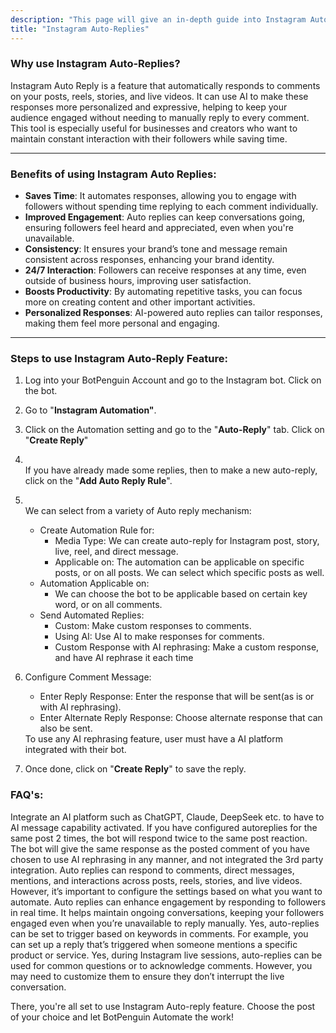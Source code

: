 ```yaml
---
description: "This page will give an in-depth guide into Instagram Auto Replies, and he methodology of configuring them."
title: "Instagram Auto-Replies"
---
```


### **Why use Instagram Auto-Replies?**

Instagram Auto Reply is a feature that automatically responds to comments on your posts, reels, stories, and live videos. It can use AI to make these responses more personalized and expressive, helping to keep your audience engaged without needing to manually reply to every comment. This tool is especially useful for businesses and creators who want to maintain constant interaction with their followers while saving time.

---

### **Benefits of using Instagram Auto Replies:**

- **Saves Time**: It automates responses, allowing you to engage with followers without spending time replying to each comment individually.
- **Improved Engagement**: Auto replies can keep conversations going, ensuring followers feel heard and appreciated, even when you're unavailable.
- **Consistency**: It ensures your brand’s tone and message remain consistent across responses, enhancing your brand identity.
- **24/7 Interaction**: Followers can receive responses at any time, even outside of business hours, improving user satisfaction.
- **Boosts Productivity**: By automating repetitive tasks, you can focus more on creating content and other important activities.
- **Personalized Responses**: AI-powered auto replies can tailor responses, making them feel more personal and engaging.

---

### **Steps to use Instagram Auto-Reply Feature:**

1. Log into your BotPenguin Account and go to the Instagram bot. Click on the bot.
2. Go to "**Instagram Automation"**.
3. Click on the Automation setting and go to the "**Auto-Reply**" tab. Click on "**Create Reply**"
4. \
   If you have already made some replies, then to make a new auto-reply, click on the "**Add Auto Reply Rule**".
5. \
   We can select from a variety of Auto reply mechanism:
   - Create Automation Rule for:
     - Media Type: We can create auto-reply for Instagram post, story, live, reel, and direct message.
     - Applicable on: The automation can be applicable on specific posts, or on all posts. We can select which specific posts as well.
   - Automation Applicable on:
     - We can choose the bot to be applicable based on certain key word, or on all comments.
   - Send Automated Replies:
     - Custom: Make custom responses to comments.
     - Using AI: Use AI to make responses for comments.
     - Custom Response with AI rephrasing: Make a custom response, and have AI rephrase it each time
6. Configure Comment Message:
   - Enter Reply Response: Enter the response that will be sent(as is or with AI rephrasing).
   - Enter Alternate Reply Response: Choose alternate response that can also be sent.

   <Info>
     To use any AI rephrasing feature, user must have a AI platform integrated with their bot.
   </Info>
7. Once done, click on "**Create Reply**" to save the reply.

### **FAQ's:**

<AccordionGroup>
  <Accordion title="Why wont the bot use my AI feature?">
    Integrate an AI platform such as ChatGPT, Claude, DeepSeek etc. to have to AI message capability activated.
  </Accordion>
  <Accordion title="Why am I getting 2 messages from the same post?">
    If you have configured autoreplies for the same post 2 times, the bot will respond twice to the same post reaction.
  </Accordion>
  <Accordion title="Why is my bot giving the same comment as coment posted?">
    The bot will give the same response as the posted comment of you have chosen to use AI rephrasing in any manner, and not integrated the 3rd party integration.
  </Accordion>
  <Accordion title="Can instagram autoreplies respond to all types of comments?">
    Auto replies can respond to comments, direct messages, mentions, and interactions across posts, reels, stories, and live videos. However, it’s important to configure the settings based on what you want to automate.
  </Accordion>
  <Accordion title="Will autoreplies affect my engagement rate?">
    Auto replies can enhance engagement by responding to followers in real time. It helps maintain ongoing conversations, keeping your followers engaged even when you’re unavailable to reply manually.
  </Accordion>
  <Accordion title="Is it possible to target specific comments for utoreplies?">
    Yes, auto-replies can be set to trigger based on keywords in comments. For example, you can set up a reply that’s triggered when someone mentions a specific product or service.
  </Accordion>
  <Accordion title="Do instagram autoreplies work during live sessions?">
    Yes, during Instagram live sessions, auto-replies can be used for common questions or to acknowledge comments. However, you may need to customize them to ensure they don’t interrupt the live conversation.
  </Accordion>
</AccordionGroup>


There, you're all set to use Instagram Auto-reply feature. Choose the post of your choice and let BotPenguin Automate the work\!